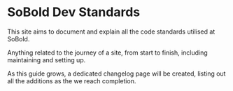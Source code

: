 # SoBold Dev Standards

This site aims to document and explain all the code standards utilised at SoBold.

Anything related to the journey of a site, from start to finish, including maintaining and setting up.

As this guide grows, a dedicated changelog page will be created, listing out all the additions as the we reach completion.
